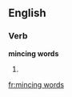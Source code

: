 ==English==

===Verb===
'''mincing words'''

# {{present participle of|mince words}}

[[fr:mincing words]]